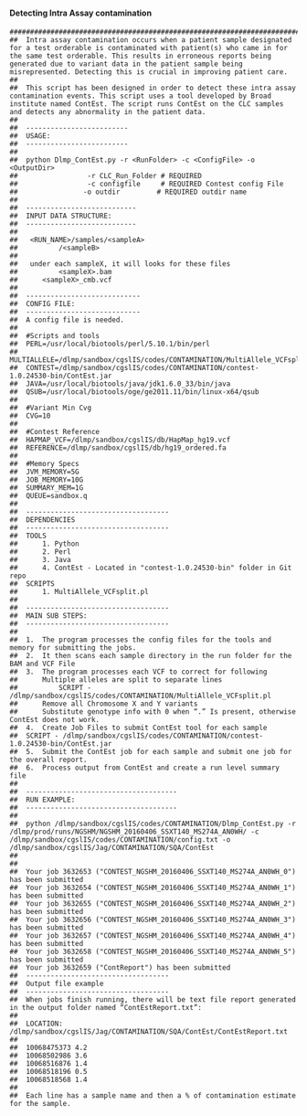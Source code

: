 #### Detecting Intra Assay contamination
```
############################################################################################################
##	Intra assay contamination occurs when a patient sample designated for a test orderable is contaminated with patient(s) who came in for the same test orderable. This results in erroneous reports being generated due to variant data in the patient sample being misrepresented. Detecting this is crucial in improving patient care.
##
##	This script has been designed in order to detect these intra assay contamination events. This script uses a tool developed by Broad institute named ContEst. The script runs ContEst on the CLC samples and detects any abnormality in the patient data.
##
##	-------------------------
##	USAGE:
##	-------------------------
##
##	python Dlmp_ContEst.py -r <RunFolder> -c <ConfigFile> -o <OutputDir>
##                 -r CLC_Run_Folder # REQUIRED
##                 -c configfile     # REQUIRED Contest config File
##                -o outdir         # REQUIRED outdir name
##               
##	---------------------------
##	INPUT DATA STRUCTURE:
##	---------------------------
##
##   <RUN_NAME>/samples/<sampleA>
##          /<sampleB> 
##
##   under each sampleX, it will looks for these files
##      	<sampleX>.bam
##		<sampleX>_cmb.vcf
##
##	----------------------------
##	CONFIG FILE:
##	----------------------------
##	A config file is needed. 
##
##	#Scripts and tools
##	PERL=/usr/local/biotools/perl/5.10.1/bin/perl
##	MULTIALLELE=/dlmp/sandbox/cgslIS/codes/CONTAMINATION/MultiAllele_VCFsplit.pl
##	CONTEST=/dlmp/sandbox/cgslIS/codes/CONTAMINATION/contest-1.0.24530-bin/ContEst.jar
##	JAVA=/usr/local/biotools/java/jdk1.6.0_33/bin/java
##	QSUB=/usr/local/biotools/oge/ge2011.11/bin/linux-x64/qsub
##
##	#Variant Min Cvg
##	CVG=10
##	
##	#Contest Reference
##	HAPMAP_VCF=/dlmp/sandbox/cgslIS/db/HapMap_hg19.vcf
##	REFERENCE=/dlmp/sandbox/cgslIS/db/hg19_ordered.fa
##
##	#Memory Specs
##	JVM_MEMORY=5G
##	JOB_MEMORY=10G
##	SUMMARY_MEM=1G
##	QUEUE=sandbox.q  
##
##	-----------------------------------
##	DEPENDENCIES
##	-----------------------------------
##	TOOLS
##		1. Python
##		2. Perl
##		3. Java
##		4. ContEst - Located in "contest-1.0.24530-bin" folder in Git repo
##	SCRIPTS
##		1. MultiAllele_VCFsplit.pl
##	
##	-----------------------------------
##	MAIN SUB STEPS:
##	-----------------------------------
##
##	1.	The program processes the config files for the tools and memory for submitting the jobs.
##	2.	It then scans each sample directory in the run folder for the BAM and VCF File
##	3.	The program processes each VCF to correct for following
##		Multiple alleles are split to separate lines 
##			SCRIPT - /dlmp/sandbox/cgslIS/codes/CONTAMINATION/MultiAllele_VCFsplit.pl
##		Remove all Chromosome X and Y variants
##		Substitute genotype info with 0 when “.” Is present, otherwise ContEst does not work.
##	4.	Create Job Files to submit ContEst tool for each sample
##	SCRIPT - /dlmp/sandbox/cgslIS/codes/CONTAMINATION/contest-1.0.24530-bin/ContEst.jar
##	5.	Submit the ContEst job for each sample and submit one job for the overall report. 
##	6.	Process output from ContEst and create a run level summary file
##
##	-------------------------------------
##	RUN EXAMPLE:
##	-------------------------------------
##
##	python /dlmp/sandbox/cgslIS/codes/CONTAMINATION/Dlmp_ContEst.py -r /dlmp/prod/runs/NGSHM/NGSHM_20160406_SSXT140_MS274A_AN0WH/ -c /dlmp/sandbox/cgslIS/codes/CONTAMINATION/config.txt -o /dlmp/sandbox/cgslIS/Jag/CONTAMINATION/SQA/ContEst
##
##
##	Your job 3632653 ("CONTEST_NGSHM_20160406_SSXT140_MS274A_AN0WH_0") has been submitted
##	Your job 3632654 ("CONTEST_NGSHM_20160406_SSXT140_MS274A_AN0WH_1") has been submitted
##	Your job 3632655 ("CONTEST_NGSHM_20160406_SSXT140_MS274A_AN0WH_2") has been submitted
##	Your job 3632656 ("CONTEST_NGSHM_20160406_SSXT140_MS274A_AN0WH_3") has been submitted
##	Your job 3632657 ("CONTEST_NGSHM_20160406_SSXT140_MS274A_AN0WH_4") has been submitted
##	Your job 3632658 ("CONTEST_NGSHM_20160406_SSXT140_MS274A_AN0WH_5") has been submitted
##	Your job 3632659 ("ContReport") has been submitted
##	-----------------------------------
##	Output file example
##	-----------------------------------
##	When jobs finish running, there will be text file report generated in the output folder named “ContEstReport.txt”:
##
##	LOCATION: /dlmp/sandbox/cgslIS/Jag/CONTAMINATION/SQA/ContEst/ContEstReport.txt
##
##	10068475373 4.2
##	10068502986 3.6
##	10068516876 1.4
##	10068518196 0.5
##	10068518568 1.4
##	
##	Each line has a sample name and then a % of contamination estimate for the sample.
```